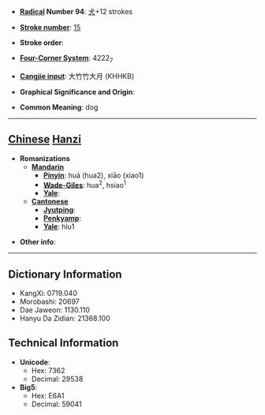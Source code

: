 * '''[[Wiktionary:Chinese radical index| Radical]] Number 94''': [[Wiktionary:Chinese radical index 犬|犬]]+12 strokes

* '''[[Wiktionary:Chinese total strokes index|Stroke number]]''': [[Wiktionary:Chinese total strokes index 15|15]]

* '''Stroke order''': 

* '''[[Wiktionary:Chinese four corner index|Four-Corner System]]''': 4222<sub>7</sub>

* '''[[Wiktionary:Chinese Cangjie index|Cangjie input]]''': 大竹竹大月 (KHHKB)

* '''Graphical Significance and Origin''': 

* '''Common Meaning''': dog

----

== [[Chinese]] [[Hanzi]] ==

* '''Romanizations'''
** '''[[Mandarin]]'''
*** '''[[Pinyin]]''': huá (hua2), xiāo (xiao1)
*** '''[[Wade-Giles]]''': hua<sup>2</sup>, hsiao<sup>1</sup>
*** '''[[Yale]]''': 
** '''[[Cantonese]]'''
*** '''[[Jyutping]]''':
*** '''[[Penkyamp]]''': 
*** '''[[Yale]]''': hiu1

* '''Other info''': 

----

== Dictionary Information ==

* KangXi: 0719.040
* Morobashi: 20697
* Dae Jaweon: 1130.110
* Hanyu Da Zidian: 21368.100

== Technical Information ==

* '''Unicode''':
** Hex: 7362
** Decimal: 29538
* '''Big5''':
** Hex: E6A1
** Decimal: 59041